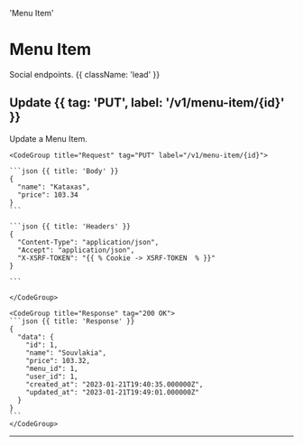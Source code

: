   'Menu Item'

# Menu Item

Social endpoints. {{ className: 'lead' }}

## Update {{ tag: 'PUT', label: '/v1/menu-item/{id}' }}

Update a Menu Item.

<Row>
  <Col>
  </Col>
  <Col sticky>

    <CodeGroup title="Request" tag="PUT" label="/v1/menu-item/{id}">

    ```json {{ title: 'Body' }}
    {
      "name": "Kataxas",
      "price": 103.34
    }
    ```

    ```json {{ title: 'Headers' }}
    {
      "Content-Type": "application/json",
      "Accept": "application/json",
      "X-XSRF-TOKEN": "{{ % Cookie -> XSRF-TOKEN  % }}"
    }

    ```

    </CodeGroup>

    <CodeGroup title="Response" tag="200 OK">
    ```json {{ title: 'Response' }}
    {
      "data": {
        "id": 1,
        "name": "Souvlakia",
        "price": 103.32,
        "menu_id": 1,
        "user_id": 1,
        "created_at": "2023-01-21T19:40:35.000000Z",
        "updated_at": "2023-01-21T19:49:01.000000Z"
      }
    }
    ```
    </CodeGroup>

  </Col>
</Row>

---
